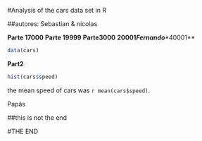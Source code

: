 #Analysis of the cars data set in R


##autores: Sebastian & nicolas






**Parte 17000** **Parte 19999** **Parte3000** **20001*****Fernando****40001**


  
  ```r
data(cars)
```

**Part2**
  
  ```r
hist(cars$speed)
```

the mean speed of cars was `r mean(cars$speed)`.


Papás

##this is not the end

#THE END 